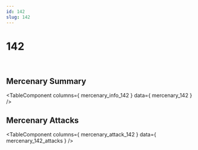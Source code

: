 ```yaml
---
id: 142
slug: 142
---
```



# 142

<div style = {{ display: "flex" }}>
    <Image img={require('@site/static/img/mercenaries/illust/thum_char_view_n_142.jpg')}/>
    <Image img={require('@site/static/img/mercenaries/illust/thum_char_view_o_142.jpg')}/>
</div>

## Mercenary Summary

<TableComponent
  columns={ mercenary_info_142 }
  data={ mercenary_142 }
/>

## Mercenary Attacks

<TableComponent
  columns={ mercenary_attack_142 }
  data={ mercenary_142_attacks }
/>